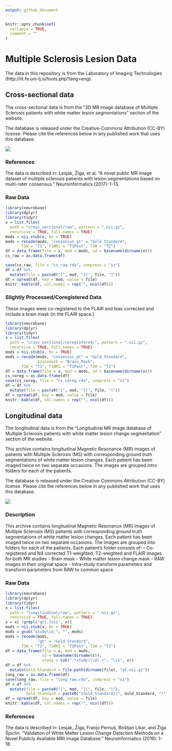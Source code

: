 ```yaml
---
output: github_document
---
```


<!-- README.md is generated from README.Rmd. Please edit that file -->

```r
knitr::opts_chunk$set(
  collapse = TRUE,
  comment = ""
)
```

# Multiple Sclerosis Lesion Data

The data in this repository is from the Laboratory of Imaging Technologies (http://lit.fe.uni-lj.si/tools.php?lang=eng).

## Cross-sectional data

The cross-sectional data is from the "3D MR image database of Multiple Sclerosis patients with white matter lesion segmentations" section of the website.  

The database is released under the Creative-Commons 
Attribution (CC-BY) license. Please cite the references 
below in any published work that uses this database.

![](https://mirrors.creativecommons.org/presskit/buttons/88x31/svg/by.svg)

### References 
The data is described in:
Lesjak, Žiga, et al. "A novel public MR image dataset of multiple sclerosis patients with lesion segmentations based on multi-rater consensus." Neuroinformatics (2017): 1-13.

### Raw Data

```r
library(neurobase)
library(dplyr)
library(tidyr)
x = list.files(
  path = "cross_sectional/raw", pattern = ".nii.gz", 
  recursive = TRUE, full.names = TRUE)
mods = nii.stub(x, bn = TRUE)
mods = recode(mods, "consensus_gt" = "Gold_Standard",
       T1W = "T1", T1WKS = "T1Post", T2W = "T2")
df = data_frame(file = x, mod = mods, id = basename(dirname(x)))
cs_raw = as.data.frame(df)

save(cs_raw, file = "cs_raw.rda", compress = "xz")
df = df %>%
  mutate(file = paste0("[", mod, "](", file, ")"))
df = spread(df, key = mod, value = file)
knitr::kable(df, col.names = rep("", ncol(df)))
```


### Slightly Processed/Coregistered Data

These images were co-registered to the FLAIR and bias corrected and include a brain mask (in the FLAIR space.)
```r
library(neurobase)
library(dplyr)
library(tidyr)
x = list.files(
  path = "cross_sectional/coregistered/", pattern = ".nii.gz", 
  recursive = TRUE, full.names = TRUE)
mods = nii.stub(x, bn = TRUE)
mods = recode(mods, "consensus_gt" = "Gold_Standard",
              brainmask = "Brain_Mask",
       T1W = "T1", T1WKS = "T1Post", T2W = "T2")
df = data_frame(file = x, mod = mods, id = basename(dirname(x)))
cs_coreg = as.data.frame(df)
save(cs_coreg, file = "cs_coreg.rda", compress = "xz")
df = df %>%
  mutate(file = paste0("[", mod, "](", file, ")"))
df = spread(df, key = mod, value = file)
knitr::kable(df, col.names = rep("", ncol(df)))
```

## Longitudinal data

The longitudinal data is from the "Longitudinal MR image database of Multiple Sclerosis patients with white matter lesion change segmentation" section of the website.  

This archive contains longitudinal Magnetic Resonance (MR) images of patients with Multiple Sclerosis (MS) with corresponding
ground truth segmentations of white matter lesion changes. Each patient has been imaged twice on two separate occasions. The
images are grouped intro folders for each of the patients. 

The database is released under the Creative-Commons 
Attribution (CC-BY) license. Please cite the references 
below in any published work that uses this database.

![](https://mirrors.creativecommons.org/presskit/buttons/88x31/svg/by.svg)

### Description
This archive contains longitudinal Magnetic Resonance (MR) images 
of Multiple Sclerosis (MS) patients with corresponding ground 
truth segmentations of white matter lesion changes. Each patient 
has been imaged twice on two separate occasions. The images are 
grouped into folders for each of the patients. Each patient's 
folder consists of:
- Co-registered and N4 corrected T1-weighted, T2-weighted and FLAIR images for both MR studies 
- Brain mask 
- White matter lesion change mask
- RAW images in their original space 
- Intra-study transform parameters and transform parameters from RAW to common space

### Raw Data

```r
library(neurobase)
library(dplyr)
library(tidyr)
x = list.files(
  path = "longitiudinal/raw", pattern = ".nii.gz", 
  recursive = TRUE, full.names = TRUE)
x = x[ !grepl("gt[.]nii", x)]
mods = nii.stub(x, bn = TRUE)
mods = gsub("study\\d_", "", mods)
mods = recode(mods, 
              "gt" = "Gold_Standard",
       T1W = "T1", T1WKS = "T1Post", T2W = "T2")
df = data_frame(file = x, mod = mods, 
                id = basename(dirname(x)),
                study = sub(".*study(\\d).*", "\\1", x))
df = df %>% 
  mutate(Gold_Standard = file.path(dirname(file), "gt.nii.gz"))
long_raw = as.data.frame(df)
save(long_raw, file = "long_raw.rda", compress = "xz")
df = df %>%
  mutate(file = paste0("[", mod, "](", file, ")"),
         Gold_Standard = paste0("[Gold_Standard](", Gold_Standard, ")"))
df = spread(df, key = mod, value = file)
knitr::kable(df, col.names = rep("", ncol(df)))
```

### References 
The data is described in:
Lesjak, Žiga, Franjo Pernuš, Boštjan Likar, and Žiga Špiclin. "Validation of White Matter Lesion Change Detection Methods on a Novel Publicly Available MRI Image Database." Neuroinformatics (2016): 1-18.


